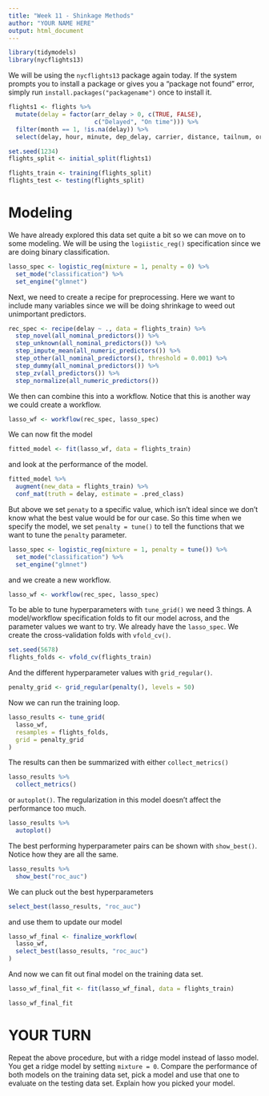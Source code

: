```yaml
---
title: "Week 11 - Shinkage Methods"
author: "YOUR NAME HERE"
output: html_document
---
```



```r
library(tidymodels)
library(nycflights13)
```

We will be using the `nycflights13` package again today. If the system prompts you to install a package or gives you a "package not found" error, simply run `install.packages("packagename")` once to install it.

```r
flights1 <- flights %>%
  mutate(delay = factor(arr_delay > 0, c(TRUE, FALSE),
                        c("Delayed", "On time"))) %>%
  filter(month == 1, !is.na(delay)) %>%
  select(delay, hour, minute, dep_delay, carrier, distance, tailnum, origin, dest)

set.seed(1234)
flights_split <- initial_split(flights1)

flights_train <- training(flights_split)
flights_test <- testing(flights_split)
```

# Modeling

We have already explored this data set quite a bit so we can move on to some modeling. We will be using the `logiistic_reg()` specification since we are doing binary classification.

```r
lasso_spec <- logistic_reg(mixture = 1, penalty = 0) %>%
  set_mode("classification") %>%
  set_engine("glmnet")
```

Next, we need to create a recipe for preprocessing. Here we want to include many variables since we will be doing shrinkage to weed out unimportant predictors.

```r
rec_spec <- recipe(delay ~ ., data = flights_train) %>%
  step_novel(all_nominal_predictors()) %>%
  step_unknown(all_nominal_predictors()) %>%
  step_impute_mean(all_numeric_predictors()) %>%
  step_other(all_nominal_predictors(), threshold = 0.001) %>%
  step_dummy(all_nominal_predictors()) %>%
  step_zv(all_predictors()) %>%
  step_normalize(all_numeric_predictors())
```

We then can combine this into a workflow. Notice that this is another way we could create a workflow.

```r
lasso_wf <- workflow(rec_spec, lasso_spec)
```

We can now fit the model

```r
fitted_model <- fit(lasso_wf, data = flights_train)
```

and look at the performance of the model.

```r
fitted_model %>%
  augment(new_data = flights_train) %>%
  conf_mat(truth = delay, estimate = .pred_class)
```

But above we set `penaty` to a specific value, which isn't ideal since we don't know what the best value would be for our case. So this time when we specify the model, we set `penalty = tune()` to tell the functions that we want to tune the `penalty` parameter.

```r
lasso_spec <- logistic_reg(mixture = 1, penalty = tune()) %>%
  set_mode("classification") %>%
  set_engine("glmnet")
```

and we create a new workflow.

```r
lasso_wf <- workflow(rec_spec, lasso_spec)
```

To be able to tune hyperparameters with `tune_grid()` we need 3 things. A model/workflow specification folds to fit our model across, and the parameter values we want to try. We already have the `lasso_spec`. We create the cross-validation folds with `vfold_cv()`.

```r
set.seed(5678)
flights_folds <- vfold_cv(flights_train)
```

And the different hyperparameter values with `grid_regular()`.

```r
penalty_grid <- grid_regular(penalty(), levels = 50)
```

Now we can run the training loop.

```r
lasso_results <- tune_grid(
  lasso_wf, 
  resamples = flights_folds, 
  grid = penalty_grid
)
```

The results can then be summarized with either `collect_metrics()`

```r
lasso_results %>%
  collect_metrics()
```

or `autoplot()`. The regularization in this model doesn't affect the performance too much.

```r
lasso_results %>%
  autoplot()
```

The best performing hyperparameter pairs can be shown with `show_best()`. Notice how they are all the same.

```r
lasso_results %>%
  show_best("roc_auc")
```

We can pluck out the best hyperparameters

```r
select_best(lasso_results, "roc_auc")
```

and use them to update our model

```r
lasso_wf_final <- finalize_workflow(
  lasso_wf, 
  select_best(lasso_results, "roc_auc")
)
```

And now we can fit out final model on the training data set.

```r
lasso_wf_final_fit <- fit(lasso_wf_final, data = flights_train)

lasso_wf_final_fit
```

# YOUR TURN

Repeat the above procedure, but with a ridge model instead of lasso model. You get a ridge model by setting `mixture = 0`. Compare the performance of both models on the training data set, pick a model and use that one to evaluate on the testing data set. Explain how you picked your model.
